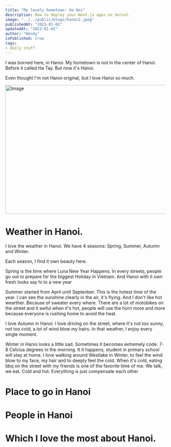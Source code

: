 ```yaml
---
title: "My lovely hometown: Ha Noi"
description: How to deploy your Next.js apps on Vercel.
image: "../../public/blogs/hanoi2.jpeg"
publishedAt: "2023-01-02"
updatedAt: "2023-01-02"
author: "Wendy"
isPublished: true
tags: 
- daily stuff 
---
```



I was borned here, in Hanoi. My hometown is not in the center of Hanoi. Before it called Ha Tay. But now it's Hanoi. 

Even thought I'm not Hanoi original, but I love Hanoi so much. 

<Image
  src="../blogs/hanoi3.jpeg"
  width="718"
  height="404"
  alt="Image"
  sizes="100vw"
/>


# Weather in Hanoi.
I love the weather in Hanoi. We have 4 seasons: Spring, Summer, Autumn and Winter. 

Each season, I find it own beauty here.

Spring is the time where Luna New Year Happens. In every streets, people go out to prepare for the biggest Holiday in Vietnam. And Hanoi with it own fresh looks say hi to a new year

Summer started from April until Septenber. This is the hotest time of the year. I can see the sunshine clearly in the air, it's flying. And I don't like hot wearther. Because of sweater every where. There are a lot of motobikes on the street and it awful when it's hot, people will use the horn more and more because everyone is rushing home to avoid the heat. 

I love Autumn in Hanoi. I love driving on the street, where it's not too sunny, not too cold, a lot of wind blow my hairs. In that weather, I enjoy every single moment.

Winter in Hanoi looks a little sad. Sometimes it becomes extremely code: 7-8 Celcius degrees in the morning. It it happens, student in primary school will stay at home. 
I love walking around Westlake in Winter, to feel the wind blow to my face, my hair and to deeply feel the cold. 
When it's cold, eating bbq on the street with my friends is one of the favorite time of me. We talk, we eat. Cold and hot. Everything is just compensate each other


# Place to go in Hanoi

# People in Hanoi

# Which I love the most about Hanoi. 

